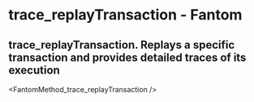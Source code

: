 # trace_replayTransaction - Fantom

## trace_replayTransaction. Replays a specific transaction and provides detailed traces of its execution


<FantomMethod_trace_replayTransaction />
